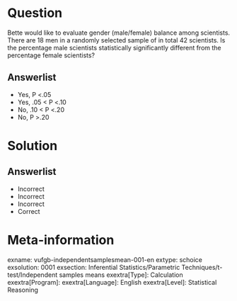 Question
========

Bette would like to evaluate gender (male/female) balance among scientists. There are 18 men in a randomly selected sample of in total 42 scientists. Is the percentage male scientists statistically significantly different from the percentage female scientists?
  
Answerlist
----------
* Yes, P <.05
* Yes, .05 < P <.10
* No, .10 < P <.20
* No, P >.20

Solution
========

Answerlist
----------
* Incorrect
* Incorrect
* Incorrect
* Correct

Meta-information
================
exname: vufgb-independentsamplesmean-001-en
extype: schoice
exsolution: 0001
exsection: Inferential Statistics/Parametric Techniques/t-test/Independent samples means
exextra[Type]: Calculation
exextra[Program]: 
exextra[Language]: English
exextra[Level]: Statistical Reasoning